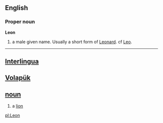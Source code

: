 ==English==
===Proper noun===
'''Leon'''

# a male given name. Usually a short form of [[Leonard]]. cf [[Leo]].

----

== [[Interlingua]] ==
== [[Volapük]] ==
== [[noun]] ==
# a [[lion]]

[[pl:Leon]]